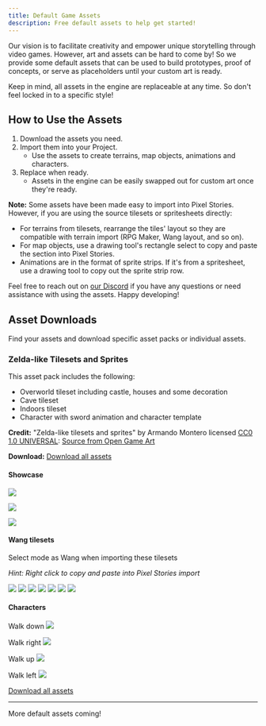 ```yaml
---
title: Default Game Assets
description: Free default assets to help get started!
---
```



Our vision is to facilitate creativity and empower unique storytelling through video games. However, art and assets can be hard to come by! So we provide some default assets that can be used to build prototypes, proof of concepts, or serve as placeholders until your custom art is ready.

Keep in mind, all assets in the engine are replaceable at any time. So don't feel locked in to a specific style!

## How to Use the Assets

<Steps>

1. Download the assets you need.
2. Import them into your Project. <br/>
   - Use the assets to create terrains, map objects, animations and characters.
3. Replace when ready. <br/>
   - Assets in the engine can be easily swapped out for custom art once they're ready.

</Steps>

**Note:**
Some assets have been made easy to import into Pixel Stories. However, if you are using the source tilesets or spritesheets directly:

- For terrains from tilesets, rearrange the tiles' layout so they are compatible with terrain import (RPG Maker, Wang layout, and so on).
- For map objects, use a drawing tool's rectangle select to copy and paste the section into Pixel Stories.
- Animations are in the format of sprite strips. If it's from a spritesheet, use a drawing tool to copy out the sprite strip row.

Feel free to reach out on [our Discord](https://discord.gg/XN9EaUh26g) if you have any questions or need assistance with using the assets. Happy developing!

## Asset Downloads

Find your assets and download specific asset packs or individual assets.

### Zelda-like Tilesets and Sprites

This asset pack includes the following:

- Overworld tileset including castle, houses and some decoration
- Cave tileset
- Indoors tileset
- Character with sword animation and character template

**Credit:** "Zelda-like tilesets and sprites" by Armando Montero licensed [CC0 1.0 UNIVERSAL](http://creativecommons.org/publicdomain/zero/1.0/): [Source from Open Game Art](https://opengameart.org/content/zelda-like-tilesets-and-sprites)

**Download:** [Download all assets](https://api.pixelstories.io/storage/v1/object/public/misc/Zelda-like-tilesets-and-sprites.zip?t=2024-06-20T18%3A50%3A11.954Z)

#### Showcase

![](../../assets/images/preview-zelda.png)

![](../../assets/images/zelda-preview-2.png)

![](../../assets/images/assets-2.png)

#### Wang tilesets

Select mode as Wang when importing these tilesets

_Hint: Right click to copy and paste into Pixel Stories import_

![](../../assets/images/assets-16.png)
![](../../assets/images/assets-17.png)
![](../../assets/images/assets-21.png)
![](../../assets/images/assets-20.png)
![](../../assets/images/assets-19.png)
![](../../assets/images/assets-22.png)
![](../../assets/images/assets-23.png)

#### Characters

Walk down
![](../../assets/images/assets.png)

Walk right
![](../../assets/images/assets-3.png)

Walk up
![](../../assets/images/assets-4.png)

Walk left
![](../../assets/images/assets-5.png)

[Download all assets](https://api.pixelstories.io/storage/v1/object/public/misc/Zelda-like-tilesets-and-sprites.zip?t=2024-06-20T18%3A50%3A11.954Z)

---

More default assets coming!
